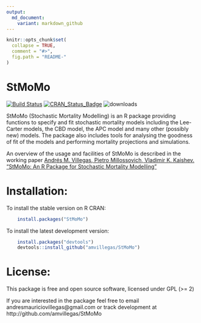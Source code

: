 ```yaml
---
output:
  md_document:
    variant: markdown_github
---
```


<!-- README.md is generated from README.Rmd. Please edit that file -->

```r
knitr::opts_chunk$set(
  collapse = TRUE,
  comment = "#>",
  fig.path = "README-"
)
```


StMoMo
========================================================

[![Build Status](https://travis-ci.org/amvillegas/StMoMo.svg?branch=master)](https://travis-ci.org/amvillegas/StMoMo)
[![CRAN\_Status\_Badge](https://www.r-pkg.org/badges/version/StMoMo)](https://cran.r-project.org/package=StMoMo) ![downloads](https://cranlogs.r-pkg.org/badges/grand-total/StMoMo)

StMoMo (Stochastic Mortality Modelling) is an R package providing functions to specify 
and fit stochastic mortality models including the Lee-Carter models, the CBD model, 
the APC model and many other (possibly new) models. The package also includes tools for 
analysing the goodness of fit of the models and performing mortality projections and simulations.

An overview of the usage and facilities of StMoMo is described in the working paper [Andrés M. Villegas, Pietro Millossovich, Vladimir K. Kaishev. “StMoMo: An R Package for Stochastic Mortality Modelling”](https://github.com/amvillegas/StMoMo/raw/master/inst/doc/StMoMoVignette.pdf)

# Installation:

To install the stable version on R CRAN:

```R
    install.packages("StMoMo")
````

To install the latest development version: 

```R
    install.packages("devtools")
    devtools::install_github("amvillegas/StMoMo")
````

# License:

This package is free and open source software, licensed under GPL (>= 2)

If you are interested in the package feel free to email andresmauriciovillegas@gmail.com
or track development at http://github.com/amvillegas/StMoMo
